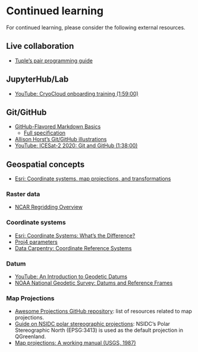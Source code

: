 # Continued learning

For continued learning, please consider the following external resources.


## Live collaboration

* [Tuple's pair programming guide](https://tuple.app/pair-programming-guide/)


## JupyterHub/Lab

* [YouTube: CryoCloud onboarding training (1:59:00)](https://www.youtube.com/watch?v=QNrDlwiomgc&feature=youtu.be)


## Git/GitHub

* [GitHub-Flavored Markdown Basics](https://docs.github.com/en/get-started/writing-on-github/getting-started-with-writing-and-formatting-on-github/basic-writing-and-formatting-syntax)
    * [Full specification](https://github.github.com/gfm/)
* [Allison Horst's Git/GitHub illustrations](https://allisonhorst.com/git-github)
* [YouTube: ICESat-2 2020: Git and GitHub (1:38:00)](https://www.youtube.com/watch?v=O2lLC_s_d20)


## Geospatial concepts

* [Esri: Coordinate systems, map projections, and
  transformations](https://pro.arcgis.com/en/pro-app/latest/help/mapping/properties/coordinate-systems-and-projections.htm)


### Raster data

* [NCAR Regridding Overview](https://climatedataguide.ucar.edu/climate-tools/regridding-overview)


### Coordinate systems

* [Esri: Coordinate Systems: What's the
  Difference?](https://www.esri.com/arcgis-blog/products/arcgis-pro/mapping/coordinate-systems-difference/)
* [Proj4 parameters](https://en.wikibooks.org/wiki/PROJ.4#Parameters)
* [Data Carpentry: Coordinate Reference Systems](https://datacarpentry.org/organization-geospatial/03-crs/)


### Datum

* [YouTube: An Introduction to Geodetic Datums](https://www.youtube.com/playlist?list=PLsyDl_aqUTdFY6eKURmiCBBk-mP4R10Dx)
* [NOAA National Geodetic Survey: Datums and Reference Frames](https://geodesy.noaa.gov/datums/index.shtml)


### Map Projections

* [Awesome Projections GitHub
  repository](https://github.com/webgeodatavore/awesome-projections/blob/master/README.md):
  list of resources related to map projections.
* [Guide on NSIDC polar stereographic
  projections](https://nsidc.org/data/user-resources/help-center/guide-nsidcs-polar-stereographic-projection):
  NSIDC's Polar Stereographic North (EPSG:3413) is used as the default
  projection in QGreenland.
* [Map projections: A working manual (USGS, 1987)](https://pubs.er.usgs.gov/publication/pp1395)
